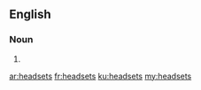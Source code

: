 ==English==

===Noun===
{{head|en|plural}}

# {{plural of|headset|lang=en}}

[[ar:headsets]]
[[fr:headsets]]
[[ku:headsets]]
[[my:headsets]]